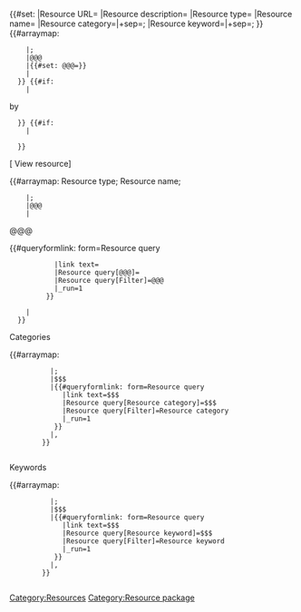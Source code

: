 <includeonly>{{#set:
|Resource URL={{{Resource URL|}}}
|Resource description={{{Resource description|}}}
|Resource type={{{Resource type|}}}
|Resource name={{{Resource name|}}}
|Resource category={{{Categories|}}}|+sep=;
|Resource keyword={{{Keywords|}}}|+sep=;
}}<!--

-->{{#arraymap: {{:Project:Resource custom lists}}
     |;
     |@@@
     |{{#set: @@@={{{@@@|}}}}}
     |
   }}<!--

-->[[Category:Resources]]<!--

-->{{#if: {{{Authors|}}}
     |<div class="resource-card-authors">by&nbsp;{{{Authors|}}}</div>
   }}<!--

-->{{#if: {{{Resource description|}}}
     |<div class="resource-card-description">
{{{Resource description|}}}
      </div>
   }}<!--

--><div class="resource-card-url plainlinks">[{{{Resource URL|}}} <span class="mw-ui-button">View resource</span>]</div><!--

--><div class="resource-card"><!--

-->{{#arraymap: Resource type; Resource name; {{:Project:Resource custom lists}}
     |;
     |@@@
     |<div class="resource-card-row">
        <div class="resource-card-row-label">@@@</div>
        <div class="resource-card-row-value">{{#queryformlink: form=Resource query
            |link text={{{@@@|}}}
            |Resource query[@@@]={{{@@@|}}}
            |Resource query[Filter]=@@@
            |_run=1
          }}</div>
      </div>
     |
   }}<!--

   --><div class="resource-card-row">
        <div class="resource-card-row-label">Categories</div>
        <div class="resource-card-row-value">{{#arraymap: {{{Categories|}}}
           |;
           |$$$
           |{{#queryformlink: form=Resource query
              |link text=$$$
              |Resource query[Resource category]=$$$
              |Resource query[Filter]=Resource category
              |_run=1
            }}
           |,&#32;
         }}   
        </div>
      </div><!--

   --><div class="resource-card-row">
        <div class="resource-card-row-label">Keywords</div>
        <div class="resource-card-row-value">{{#arraymap: {{{Keywords|}}}
           |;
           |$$$
           |{{#queryformlink: form=Resource query
              |link text=$$$
              |Resource query[Resource keyword]=$$$
              |Resource query[Filter]=Resource keyword
              |_run=1
            }}
           |,&#32;
         }}   
        </div>
      </div>
    </div></includeonly><noinclude>[[Category:Resource package]]</noinclude>